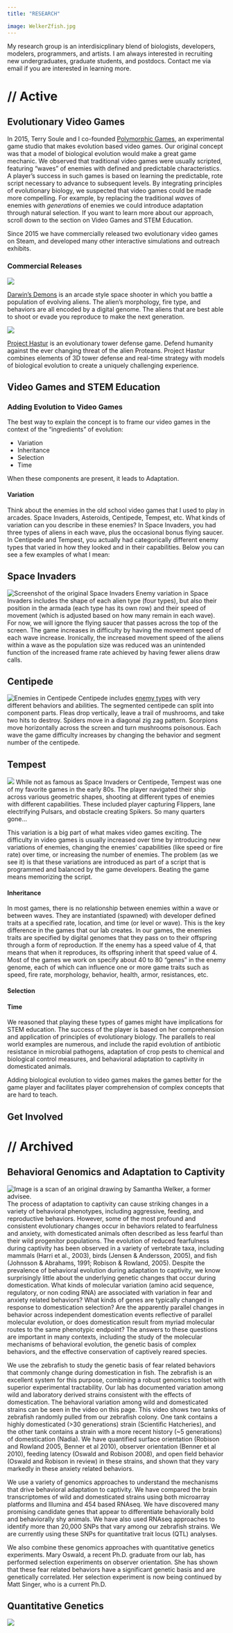 ```yaml
---
title: "RESEARCH"

image: WelkerZfish.jpg
---
```


My research group is an interdisicplinary blend of biologists, developers, modelers, programmers, and artists. I am always interested in recruiting new undergraduates, graduate students, and postdocs. Contact me via email if you are interested in learning more.

# **// Active**

## Evolutionary Video Games

In 2015, Terry Soule and I co-founded [Polymorphic Games](http://www.polymorphicgames.com), an experimental game studio that makes evolution based video games. Our original concept was that a model of biological evolution would make a great game mechanic. We observed that traditional video games were usually scripted, featuring "waves" of enemies with defined and predictable characteristics. A player's success in such games is based on learning the predictable, rote script necessary to advance to subsequent levels. By integrating principles of evolutionary biology, we suspected that video games could be made more compelling. For example, by replacing the traditional *waves* of enemies with *generations* of enemies we could introduce adaptation through natural selection. If you want to learn more about our approach, scroll down to the section on Video Games and STEM Education.

Since 2015 we have commercially released two evolutionary video games on Steam, and developed many other interactive simulations and outreach exhibits.

### Commercial Releases

![](Darwins.jpg)

[Darwin's Demons](https://store.steampowered.com/app/572020/Darwins_Demons/) is an arcade style space shooter in which you battle a population of evolving aliens. The alien's morphology, fire type, and behaviors are all encoded by a digital genome. The aliens that are best able to shoot or evade you reproduce to make the next generation.

![](hastur.jpg)

[Project Hastur](https://store.steampowered.com/app/800700/Project_Hastur/) is an evolutionary tower defense game. Defend humanity against the ever changing threat of the alien Proteans. Project Hastur combines elements of 3D tower defense and real-time strategy with models of biological evolution to create a uniquely challenging experience.

## Video Games and STEM Education

### Adding Evolution to Video Games

The best way to explain the concept is to frame our video games in the context of the "ingredients" of evolution:

-   Variation
-   Inheritance
-   Selection
-   Time

When these components are present, it leads to Adaptation.

#### Variation

Think about the enemies in the old school video games that I used to play in arcades. Space Invaders, Asteroids, Centipede, Tempest, etc. What kinds of variation can you describe in these enemies? In Space Invaders, you had three types of aliens in each wave, plus the occasional bonus flying saucer. In Centipede and Tempest, you actually had categorically different enemy types that varied in how they looked and in their capabilities.  Below you can see a few examples of what I mean:

::: panel-tabset
## Space Invaders

![Screenshot of the original Space Invaders](SpaceInvaders.png){.left} Enemy variation in Space Invaders includes the shape of each alien type (four types), but also their position in the armada (each type has its own row) and their speed of movement (which is adjusted based on how many remain in each wave). For now, we will ignore the flying saucer that passes across the top of the screen. The game increases in difficulty by having the movement speed of each wave increase. Ironically, the increased movement speed of the aliens within a wave as the population size was reduced was an unintended function of the increased frame rate achieved by having fewer aliens draw calls.

## Centipede

![Enemies in Centipede](centipede.gif){.left} Centipede includes [enemy types](https://www.retrogamedeconstructionzone.com/2020/08/the-characters-of-centipede.html){target="_blank} with very different behaviors and abilities. The segmented centipede can split into component parts. Fleas drop vertically, leave a trail of mushrooms, and take two hits to destroy. Spiders move in a diagonal zig zag pattern. Scorpions move horizontally across the screen and turn mushrooms poisonous. Each wave the game difficulty increases by changing the behavior and segment number of the centipede.

## Tempest
![](Tempest.png){.left} While not as famous as Space Invaders or Centipede, Tempest was one of my favorite games in the early 80s.  The player navigated their ship across various geometric shapes, shooting at different types of enemies with different capabilities.  These included player capturing Flippers, lane electrifying Pulsars, and obstacle creating Spikers.  So many quarters gone...

:::

This variation is a big part of what makes video games exciting. The difficulty in video games is usually increased over time by introducing new variations of enemies, changing the enemies' capabilities (like speed or fire rate) over time, or increasing the number of enemies. The problem (as we see it) is that these variations are introduced as part of a script that is programmed and balanced by the game developers.  Beating the game means memorizing the script.

#### Inheritance
In most games, there is no relationship between enemies within a wave or between waves.  They are instantiated (spawned) with developer defined traits at a specified rate, location, and time (or level or wave).  This is the key difference in the games that our lab creates.  In our games, the enemies traits are specified by digital genomes that they pass on to their offspring through a form of reproduction.  If the enemy has a speed value of 4, that means that when it reproduces, its offspring inherit that speed value of 4.  Most of the games we work on specify about 40 to 80 "genes" in the enemy genome, each of which can influence one or more game traits such as speed, fire rate, morphology, behavior, health, armor, resistances, etc.

#### Selection

#### Time

We reasoned that playing these types of games might have implications for STEM education. The success of the player is based on her comprehension and application of principles of evolutionary biology. The parallels to real world examples are numerous, and include the rapid evolution of antibiotic resistance in microbial pathogens, adaptation of crop pests to chemical and biological control measures, and behavioral adaptation to captivity in domesticated animals.

Adding biological evolution to video games makes the games better for the game player and facilitates player comprehension of complex concepts that are hard to teach.

## Get Involved

# **// Archived**

## Behavioral Genomics and Adaptation to Captivity

![Image is a scan of an original drawing by Samantha Welker, a former advisee.](WelkerZfish.jpg){.left} The process of adaptation to captivity can cause striking changes in a variety of behavioral phenotypes, including aggressive, feeding, and reproductive behaviors. However, some of the most profound and consistent evolutionary changes occur in behaviors related to fearfulness and anxiety, with domesticated animals often described as less fearful than their wild progenitor populations. The evolution of reduced fearfulness during captivity has been observed in a variety of vertebrate taxa, including mammals (Harri et al., 2003), birds (Jensen & Andersson, 2005), and fish (Johnsson & Abrahams, 1991; Robison & Rowland, 2005). Despite the prevalence of behavioral evolution during adaptation to captivity, we know surprisingly little about the underlying genetic changes that occur during domestication. What kinds of molecular variation (amino acid sequence, regulatory, or non coding RNA) are associated with variation in fear and anxiety related behaviors? What kinds of genes are typically changed in response to domestication selection? Are the apparently parallel changes in behavior across independent domestication events reflective of parallel molecular evolution, or does domestication result from myriad molecular routes to the same phenotypic endpoint? The answers to these questions are important in many contexts, including the study of the molecular mechanisms of behavioral evolution, the genetic basis of complex behaviors, and the effective conservation of captively reared species.

We use the zebrafish to study the genetic basis of fear related behaviors that commonly change during domestication in fish. The zebrafish is an excellent system for this purpose, combining a robust genomics toolset with superior experimental tractability. Our lab has documented variation among wild and laboratory derived strains consistent with the effects of domestication. The behavioral variation among wild and domesticated strains can be seen in the video on this page. This video shows two tanks of zebrafish randomly pulled from our zebrafish colony. One tank contains a highly domesticated (\>30 generations) strain (Scientific Hatcheries), and the other tank contains a strain with a more recent history (\~5 generations) of domestication (Nadia). We have quantified surface orientation (Robison and Rowland 2005, Benner et al 2010), observer orientation (Benner et al 2010), feeding latency (Oswald and Robison 2008), and open field behavior (Oswald and Robison in review) in these strains, and shown that they vary markedly in these anxiety related behaviors.

We use a variety of genomics approaches to understand the mechanisms that drive behavioral adaptation to captivity. We have compared the brain transcriptomes of wild and domesticated strains using both microarray platforms and Illumina and 454 based RNAseq. We have discovered many promising candidate genes that appear to differentiate behaviorally bold and behaviorally shy animals. We have also used RNAseq approaches to identify more than 20,000 SNPs that vary among our zebrafish strains. We are currently using these SNPs for quantitative trait locus (QTL) analyses.

We also combine these genomics approaches with quantitative genetics experiments. Mary Oswald, a recent Ph.D. graduate from our lab, has performed selection experiments on observer orientation. She has shown that these fear related behaviors have a significant genetic basis and are genetically correlated. Her selection experiment is now being continued by Matt Singer, who is a current Ph.D.

## Quantitative Genetics

![](horrortrout.png)
